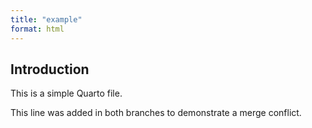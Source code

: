 ```yaml
---
title: "example"
format: html
---
```


## Introduction

This is a simple Quarto file.

This line was added in both branches to demonstrate a merge conflict.
